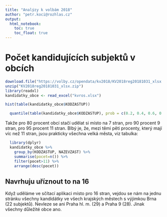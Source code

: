 ```yaml
---
title: "Analýzy k volbám 2018"
author: "petr.koci@rozhlas.cz"
output:
  html_notebook:
    toc: true
    toc_float: true
---
```


# Počet kandidujících subjektů v obcích 

```r
download.file("https://volby.cz/opendata/kv2018/KV2018reg20181031_xlsx.zip", "KV2018reg20181031_xlsx.zip")
unzip("KV2018reg20181031_xlsx.zip")
library(readxl)
kandidatky_obce <- read_excel("kvros.xlsx")
```

```r
hist(table(kandidatky_obce$KODZASTUP))
```

```r
  quantile(table(kandidatky_obce$KODZASTUP), prob = c(0.2, 0.4, 0.6, 0.8, 0.85, 0.9, 0.95, 1))
```

Takže pro 80 procent obcí stačí udělat si místo na 7 stran, pro 90 procent 9 stran, pro 95 procent 11 stran. Blbý je, že, mezi těmi pěti procenty, který mají víc než 11 stran, jsou prakticky všechna velká města, viz tabulka:

```r
  library(dplyr)
  kandidatky_obce %>%
    group_by(KODZASTUP, NAZEVZAST) %>%
    summarise(pocet=n()) %>%
    filter(pocet>11) %>%
    arrange(desc(pocet))
```

## Navrhuju uříznout to na 16
Když uděláme ve sčítací aplikaci místo pro 16 stran, vejdou se nám na jednu stránku všechny kandidátky ve všech krajských městech s výjimkou Brna (22 subjektů). Nevleze se ani Praha hl. m. (29) a Praha 9 (28). Jinak všechny důležité obce ano.